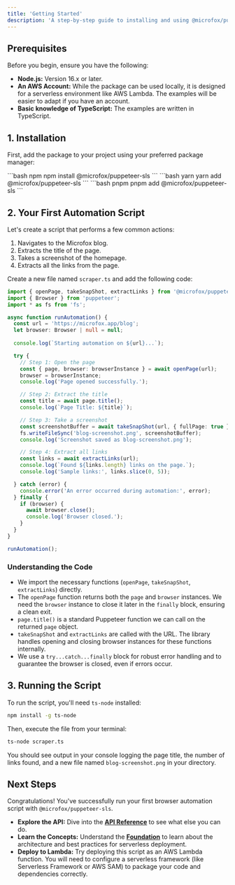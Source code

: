 ```yaml
---
title: 'Getting Started'
description: 'A step-by-step guide to installing and using @microfox/puppeteer-sls for your first serverless browser automation task.'
---
```


## Prerequisites

Before you begin, ensure you have the following:

-   **Node.js:** Version 16.x or later.
-   **An AWS Account:** While the package can be used locally, it is designed for a serverless environment like AWS Lambda. The examples will be easier to adapt if you have an account.
-   **Basic knowledge of TypeScript:** The examples are written in TypeScript.

## 1. Installation

First, add the package to your project using your preferred package manager:

<CodeGroup>
```bash npm
npm install @microfox/puppeteer-sls
```
```bash yarn
yarn add @microfox/puppeteer-sls
```
```bash pnpm
pnpm add @microfox/puppeteer-sls
```
</CodeGroup>

## 2. Your First Automation Script

Let's create a script that performs a few common actions:
1.  Navigates to the Microfox blog.
2.  Extracts the title of the page.
3.  Takes a screenshot of the homepage.
4.  Extracts all the links from the page.

Create a new file named `scraper.ts` and add the following code:

```typescript
import { openPage, takeSnapShot, extractLinks } from '@microfox/puppeteer-sls';
import { Browser } from 'puppeteer';
import * as fs from 'fs';

async function runAutomation() {
  const url = 'https://microfox.app/blog';
  let browser: Browser | null = null;
  
  console.log(`Starting automation on ${url}...`);

  try {
    // Step 1: Open the page
    const { page, browser: browserInstance } = await openPage(url);
    browser = browserInstance;
    console.log('Page opened successfully.');

    // Step 2: Extract the title
    const title = await page.title();
    console.log(`Page Title: ${title}`);

    // Step 3: Take a screenshot
    const screenshotBuffer = await takeSnapShot(url, { fullPage: true });
    fs.writeFileSync('blog-screenshot.png', screenshotBuffer);
    console.log('Screenshot saved as blog-screenshot.png');

    // Step 4: Extract all links
    const links = await extractLinks(url);
    console.log(`Found ${links.length} links on the page.`);
    console.log('Sample links:', links.slice(0, 5));

  } catch (error) {
    console.error('An error occurred during automation:', error);
  } finally {
    if (browser) {
      await browser.close();
      console.log('Browser closed.');
    }
  }
}

runAutomation();
```

### Understanding the Code
- We import the necessary functions (`openPage`, `takeSnapShot`, `extractLinks`) directly.
- The `openPage` function returns both the `page` and `browser` instances. We need the `browser` instance to close it later in the `finally` block, ensuring a clean exit.
- `page.title()` is a standard Puppeteer function we can call on the returned `page` object.
- `takeSnapShot` and `extractLinks` are called with the URL. The library handles opening and closing browser instances for these functions internally.
- We use a `try...catch...finally` block for robust error handling and to guarantee the browser is closed, even if errors occur.

## 3. Running the Script

To run the script, you'll need `ts-node` installed:

```bash
npm install -g ts-node
```

Then, execute the file from your terminal:

```bash
ts-node scraper.ts
```

You should see output in your console logging the page title, the number of links found, and a new file named `blog-screenshot.png` in your directory.

## Next Steps

Congratulations! You've successfully run your first browser automation script with `@microfox/puppeteer-sls`.

-   **Explore the API:** Dive into the **[API Reference](/micro-sdks/puppeteer-sls/functions/openPage)** to see what else you can do.
-   **Learn the Concepts:** Understand the **[Foundation](/micro-sdks/puppeteer-sls/foundation)** to learn about the architecture and best practices for serverless deployment.
-   **Deploy to Lambda:** Try deploying this script as an AWS Lambda function. You will need to configure a serverless framework (like Serverless Framework or AWS SAM) to package your code and dependencies correctly.
